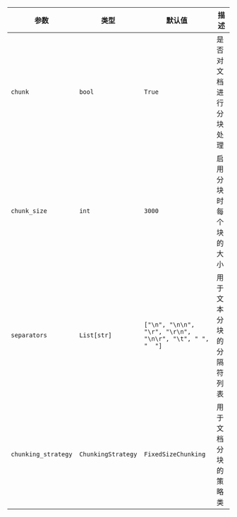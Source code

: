 | 参数 | 类型 | 默认值 | 描述 |
| --- | --- | --- | --- |
| `chunk` | `bool` | `True` | 是否对文档进行分块处理 |
| `chunk_size` | `int` | `3000` | 启用分块时每个块的大小 |
| `separators` | `List[str]` | `["\n", "\n\n", "\r", "\r\n", "\n\r", "\t", " ", "  "]` | 用于文本分块的分隔符列表 |
| `chunking_strategy` | `ChunkingStrategy` | `FixedSizeChunking` | 用于文档分块的策略类 |